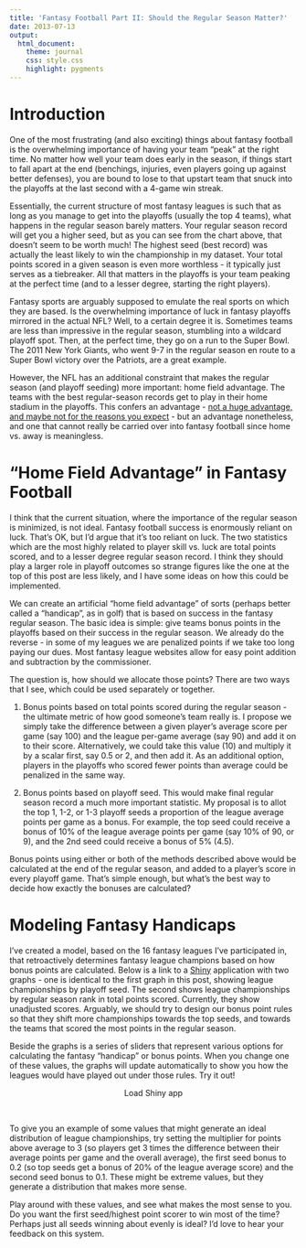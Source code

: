 ```yaml
---
title: 'Fantasy Football Part II: Should the Regular Season Matter?'
date: 2013-07-13
output:
  html_document:
    theme: journal
    css: style.css
    highlight: pygments
---
```


# Introduction

One of the most frustrating (and also exciting) things about fantasy football is the overwhelming importance of having your team "peak" at the right time. No matter how well your team does early in the season, if things start to fall apart at the end (benchings, injuries, even players going up against better defenses), you are bound to lose to that upstart team that snuck into the playoffs at the last second with a 4-game win streak.

Essentially, the current structure of most fantasy leagues is such that as long as you manage to get into the playoffs (usually the top 4 teams), what happens in the regular season barely matters. Your regular season record will get you a higher seed, but as you can see from the chart above, that doesn't seem to be worth much! The highest seed (best record) was actually the least likely to win the championship in my dataset. Your total points scored in a given season is even more worthless - it typically just serves as a tiebreaker. All that matters in the playoffs is your team peaking at the perfect time (and to a lesser degree, starting the right players).

Fantasy sports are arguably supposed to emulate the real sports on which they are based. Is the overwhelming importance of luck in fantasy playoffs mirrored in the actual NFL? Well, to a certain degree it is. Sometimes teams are less than impressive in the regular season, stumbling into a wildcard playoff spot. Then, at the perfect time, they go on a run to the Super Bowl. The 2011 New York Giants, who went 9-7 in the regular season en route to a Super Bowl victory over the Patriots, are a great example.

However, the NFL has an additional constraint that makes the regular season (and playoff seeding) more important: home field advantage. The teams with the best regular-season records get to play in their home stadium in the playoffs. This confers an advantage  - [not a huge advantage, and maybe not for the reasons you expect](http://freakonomics.com/2011/12/18/football-freakonomics-how-advantageous-is-home-field-advantage-and-why/) - but an advantage nonetheless, and one that cannot really be carried over into fantasy football since home vs. away is meaningless.

# "Home Field Advantage" in Fantasy Football

I think that the current situation, where the importance of the regular season is minimized, is not ideal. Fantasy football success is enormously reliant on luck. That's OK, but I'd argue that it's too reliant on luck. The two statistics which are the most highly related to player skill vs. luck are total points scored, and to a lesser degree regular season record. I think they should play a larger role in playoff outcomes so strange figures like the one at the top of this post are less likely, and I have some ideas on how this could be implemented.

We can create an artificial "home field advantage" of sorts (perhaps better called a "handicap", as in golf) that is based on success in the fantasy regular season. The basic idea is simple: give teams bonus points in the playoffs based on their success in the regular season. We already do the reverse - in some of my leagues we are penalized points if we take too long paying our dues. Most fantasy league websites allow for easy point addition and subtraction by the commissioner.

The question is, how should we allocate those points? There are two ways that I see, which could be used separately or together.

1. Bonus points based on total points scored during the regular season - the ultimate metric of how good someone's team really is. I propose we simply take the difference between a given player's average score per game (say 100) and the league per-game average (say 90) and add it on to their score. Alternatively, we could take this value (10) and multiply it by a scalar first, say 0.5 or 2, and then add it. As an additional option, players in the playoffs who scored fewer points than average could be penalized in the same way.

2. Bonus points based on playoff seed. This would make final regular season record a much more important statistic. My proposal is to allot the top 1, 1-2, or 1-3 playoff seeds a proportion of the league average points per game as a bonus. For example, the top seed could receive a bonus of 10% of the league average points per game (say 10% of 90, or 9), and the 2nd seed could receive a bonus of 5% (4.5).

Bonus points using either or both of the methods described above would be calculated at the end of the regular season, and added to a player's score in every playoff game. That's simple enough, but what's the best way to decide how exactly the bonuses are calculated?

# Modeling Fantasy Handicaps

I've created a model, based on the 16 fantasy leagues I've participated in, that retroactively determines fantasy league champions based on how bonus points are calculated. Below is a link to a [Shiny](https://shiny.rstudio.com/) application with two graphs - one is identical to the first graph in this post, showing league championships by playoff seed. The second shows league championships by regular season rank in total points scored. Currently, they show unadjusted scores. Arguably, we should try to design our bonus point rules so that they shift more championships towards the top seeds, and towards the teams that scored the most points in the regular season.

Beside the graphs is a series of sliders that represent various options for calculating the fantasy "handicap" or bonus points. When you change one of these values, the graphs will update automatically to show you how the leagues would have played out under those rules. Try it out!

<center>
<div style="display:none;"><iframe id='frame' width="90%" height="930"></iframe></div>

<div style=''> <a id='applink' 
onClick='document.getElementById("frame").src = "https://kenkellner.shinyapps.io/ff-handicaps/";
document.getElementById("frame").parentNode.style.display="";
document.getElementById("applink").parentNode.style.display="none";'>Load Shiny app</a></div>
</center>
<br>

To give you an example of some values that might generate an ideal distribution of league championships, try setting the multiplier for points above average to 3 (so players get 3 times the difference between their average points per game and the overall average), the first seed bonus to 0.2 (so top seeds get a bonus of 20% of the league average score) and the second seed bonus to 0.1. These might be extreme values, but they generate a distribution that makes more sense.

Play around with these values, and see what makes the most sense to you. Do you want the first seed/highest point scorer to win most of the time? Perhaps just all seeds winning about evenly is ideal? I'd love to hear your feedback on this system.
